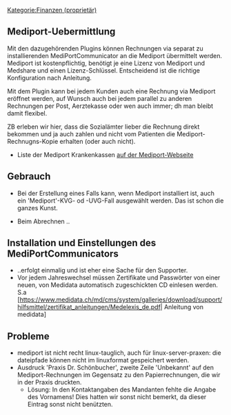 [[Kategorie:Finanzen (proprietär)]]
<!--  Text above may be removed without notice. Start editing in the next line -->

== Mediport-Uebermittlung ==

Mit den dazugehörenden Plugins können Rechnungen via separat zu installierenden MediPortCommunicator an die Mediport übermittelt werden. Mediport ist kostenpflichtig, benötigt je eine Lizenz von Mediport und Medshare und einen Lizenz-Schlüssel. Entscheidend ist die richtige Konfiguration nach Anleitung.

Mit dem Plugin kann bei jedem Kunden auch eine Rechnung via Mediport eröffnet werden, auf Wunsch auch bei jedem parallel zu anderen Rechnungen per Post, Aerztekasse oder wen auch immer; dh man bleibt damit flexibel.

ZB erleben wir hier, dass die Sozialämter lieber die Rechnung direkt bekommen und ja auch zahlen und nicht vom Patienten die Mediport-Rechnugns-Kopie erhalten (oder auch nicht).

* Liste der Mediport Krankenkassen [https://www.medidata.ch/md/cms/web_support/hilfsmittel/versicherer/versicherer_a.html?sess=new|hier auf der Mediport-Webseite ]

== Gebrauch ==

* Bei der Erstellung eines Falls kann, wenn Mediport installiert ist, auch ein 'Mediport'-KVG- od -UVG-Fall ausgewählt werden. Das ist schon die ganzes Kunst.
    
* Beim Abrechnen .. 

== Installation und Einstellungen des MediPortCommunicators ==

* ..erfolgt einmalig und ist eher eine Sache für den Supporter.
* Vor jedem Jahreswechsel müssen Zertifikate und Passwörter von einer neuen, von Medidata automatisch zugeschickten CD einlesen werden. S.a [https://www.medidata.ch/md/cms/system/galleries/download/support/hilfsmittel/zertifikat_anleitungen/Medelexis_de.pdf| Anleitung von medidata]

== Probleme ==

* mediport ist nicht recht linux-tauglich, auch für linux-server-praxen: die dateipfade können nicht im linuxformat gespeichert werden.
* Ausdruck 'Praxis Dr. Schönbucher', zweite Zeile 'Unbekannt' auf den Mediport-Rechnungen im Gegensatz zu den Papierrechnungen, die wir in der Praxis druckten.
** Lösung: In den Kontaktangaben des Mandanten fehlte die Angabe des Vornamens! Dies hatten wir sonst nicht bemerkt, da dieser Eintrag sonst nicht benützten.